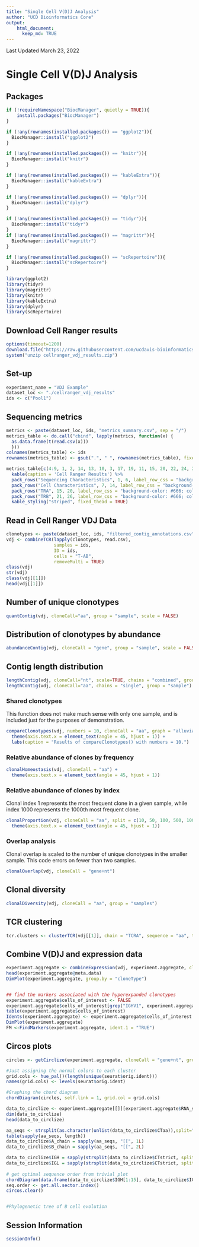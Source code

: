 ```yaml
---
title: "Single Cell V(D)J Analysis"
author: "UCD Bioinformatics Core"
output:
    html_document:
      keep_md: TRUE
---
```


Last Updated March 23, 2022

# Single Cell V(D)J Analysis

## Packages
```r
if (!requireNamespace("BiocManager", quietly = TRUE)){
    install.packages("BiocManager")
}

if (!any(rownames(installed.packages()) == "ggplot2")){
  BiocManager::install("ggplot2")
}

if (!any(rownames(installed.packages()) == "knitr")){
  BiocManager::install("knitr")
}

if (!any(rownames(installed.packages()) == "kableExtra")){
  BiocManager::install("kableExtra")
}

if (!any(rownames(installed.packages()) == "dplyr")){
  BiocManager::install("dplyr")
}

if (!any(rownames(installed.packages()) == "tidyr")){
  BiocManager::install("tidyr")
}
if (!any(rownames(installed.packages()) == "magrittr")){
  BiocManager::install("magrittr")
}

if (!any(rownames(installed.packages()) == "scRepertoire")){
  BiocManager::install("scRepertoire")
}

library(ggplot2)
library(tidyr)
library(magrittr)
library(knitr)
library(kableExtra)
library(dplyr)
library(scRepertoire)
```

## Download Cell Ranger results
```r
options(timeout=1200)
download.file("https://raw.githubusercontent.com/ucdavis-bioinformatics-training/2022-March-Advanced-Topics-in-Single-Cell-RNA-Seq-VDJ/main/data_analysis/cellranger_vdj_results.zip", "cellranger_vdj_results.zip")
system("unzip cellranger_vdj_results.zip")
```

## Set-up
```r
experiment_name = "VDJ Example"
dataset_loc <- "./cellranger_vdj_results"
ids <- c("Pool1")
```

## Sequencing metrics
```r
metrics <- paste(dataset_loc, ids, "metrics_summary.csv", sep = "/")
metrics_table <- do.call("cbind", lapply(metrics, function(x) {
  as.data.frame(t(read.csv(x)))
  }))
colnames(metrics_table) <- ids
rownames(metrics_table) <- gsub(".", " ", rownames(metrics_table), fixed = TRUE)

metrics_table[c(4:9, 1, 2, 14, 13, 10, 3, 17, 19, 11, 15, 20, 22, 24, 26, 12, 16, 21, 23, 25, 27),]  %>%
  kable(caption = 'Cell Ranger Results') %>%
  pack_rows("Sequencing Characteristics", 1, 6, label_row_css = "background-color: #666; color: #fff;") %>%
  pack_rows("Cell Characteristics", 7, 14, label_row_css = "background-color: #666; color: #fff;") %>%
  pack_rows("TRA", 15, 20, label_row_css = "background-color: #666; color: #fff;") %>%
  pack_rows("TRB", 21, 26, label_row_css = "background-color: #666; color: #fff;") %>%
  kable_styling("striped", fixed_thead = TRUE)
```

## Read in Cell Ranger VDJ Data
```r
clonotypes <- paste(dataset_loc, ids, "filtered_contig_annotations.csv", sep = "/")
vdj <- combineTCR(lapply(clonotypes, read.csv),
                  samples = ids,
                  ID = ids,
                  cells = "T-AB",
                  removeMulti = TRUE)
class(vdj)
str(vdj)
class(vdj[[1]])
head(vdj[[1]])
```

## Number of unique clonotypes
```r
quantContig(vdj, cloneCall="aa", group = "sample", scale = FALSE)
```
## Distribution of clonotypes by abundance
```r
abundanceContig(vdj, cloneCall = "gene", group = "sample", scale = FALSE)
```

## Contig length distribution
```r
lengthContig(vdj, cloneCall="nt", scale=TRUE, chains = "combined", group="sample")
lengthContig(vdj, cloneCall="aa", chains = "single", group = "sample")
```

### Shared clonotypes

This function does not make much sense with only one sample, and is included just for the purposes of demonstration.

```r
compareClonotypes(vdj, numbers = 10, cloneCall = "aa", graph = "alluvial") +
  theme(axis.text.x = element_text(angle = 45, hjust = 1)) +
  labs(caption = "Results of compareClonotypes() with numbers = 10.")
```

### Relative abundance of clones by frequency
```r
clonalHomeostasis(vdj, cloneCall = "aa") +
  theme(axis.text.x = element_text(angle = 45, hjust = 1))
```

### Relative abundance of clones by index

Clonal index 1 represents the most frequent clone in a given sample, while index 1000 represents the 1000th most frequent clone.
```r
clonalProportion(vdj, cloneCall = "aa", split = c(10, 50, 100, 500, 1000)) +
  theme(axis.text.x = element_text(angle = 45, hjust = 1))
```

### Overlap analysis

Clonal overlap is scaled to the number of unique clonotypes in the smaller sample. This code errors on fewer than two samples.
```r
clonalOverlap(vdj, cloneCall = "gene+nt")
```

## Clonal diversity
```r
clonalDiversity(vdj, cloneCall = "aa", group = "samples")
```

## TCR clustering

```r
tcr.clusters <- clusterTCR(vdj[[1]], chain = "TCRA", sequence = "aa", threshold = 0.9)
```

## Combine V(D)J and expression data
```r
experiment.aggregate <- combineExpression(vdj, experiment.aggregate, cloneCall="gene")
head(experiment.aggregate@meta.data)
DimPlot(experiment.aggregate, group.by = "cloneType")


## find the markers associated with the hyperexpanded clonotypes
experiment.aggregate$cells_of_interest <- FALSE
experiment.aggregate$cells_of_interest[grep("IGHV1", experiment.aggregate$CTstrict)] <- TRUE
table(experiment.aggregate$cells_of_interest)
Idents(experiment.aggregate) <- experiment.aggregate$cells_of_interest
DimPlot(experiment.aggregate)
FM <-FindMarkers(experiment.aggregate, ident.1 = "TRUE")
```

## Circos plots
```r
circles <- getCirclize(experiment.aggregate, cloneCall = "gene+nt", groupBy = "orig.ident" )

#Just assigning the normal colors to each cluster
grid.cols <- hue_pal()(length(unique(seurat$orig.ident)))
names(grid.cols) <- levels(seurat$orig.ident)

#Graphing the chord diagram
chordDiagram(circles, self.link = 1, grid.col = grid.cols)

data_to_circlize <- experiment.aggregate[[]][experiment.aggregate$RNA_snn_res.0.75 %in% b_cells & !is.na(experiment.aggregate$CTgene),]
dim(data_to_circlize)
head(data_to_circlize)

aa_seqs <- strsplit(as.character(unlist(data_to_circlize$CTaa)),split="_")
table(sapply(aa_seqs, length))
data_to_circlize$A_chain = sapply(aa_seqs, "[[", 1L)
data_to_circlize$B_chain = sapply(aa_seqs, "[[", 2L)

data_to_circlize$IGH = sapply(strsplit(data_to_circlize$CTstrict, split="_"), function(x) paste(unique(x[c(1)]),collapse="_"))
data_to_circlize$IGL = sapply(strsplit(data_to_circlize$CTstrict, split="_"), function(x) paste(unique(x[c(3)]),collapse="_"))
                              
# get optimal sequence order from trivial plot
chordDiagram(data.frame(data_to_circlize$IGH[1:15], data_to_circlize$IGL[1:15], times = 1), annotationTrack = "grid" )
seq.order <- get.all.sector.index()
circos.clear()


#Phylogenetic tree of B cell evolution

```


## Session Information
```r
sessionInfo()
```


